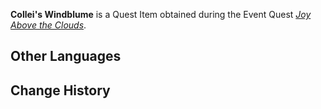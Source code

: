 {{Item Infobox
|id           = 120259
|image        = Item Collei's Windblume.png
|type         = Quest Items
|description  = To Collei, the only flower that can serve as her Windblume and convey her gratitude and well-wishes is the Padisarah. She now offers their seeds to you.<br />In visiting Mondstadt again, Collei has taken a tentative step toward the future. May her coming days be as a small seed held within her palm, filled deep with the potential for light and hope.
|source1      = [[Joy Above the Clouds]]
|Event        = Windblume's Breath
}}
'''Collei&#39;s Windblume''' is a Quest Item obtained during the Event Quest ''[[Joy Above the Clouds]]''.

==Other Languages==
{{Other Languages
|default_hidden = 1
|en      = Collei's Windblume
|zhs     = 来自柯莱的「风之花」
|zhs_rm  = Láizì Kēlái de "Fēngzhīhuā"
|zht     = 來自柯萊的「風之花」
|zht_rm  = Láizì Kēlái de "Fēngzhīhuā"
|ja      = コレイの「風の花」
|ja_rm   = Korei no "Kaze no Hana"
|ko      = 콜레이가 선물한 「바람의 꽃」
|ko_rm   = Kolleiga Seonmulhan "Baram-ui Kkot"
|es      = Flor de viento de Collei
|fr      = Alizée de Collei
|ru      = Анемония от Коллеи
|th      = "ดอก Windblume" ที่มาจาก Collei
|th_rm   = 
|vi      = "Hoa Gió" Từ Collei
|de      = „Windblume“ von Collei
|id      = Windblume dari Collei
|pt      = Flor do Vento de Collei
|tr      = Collei'in Rüzgarçiçeği
|it      = Florvento di Collei
}}

==Change History==
{{Change History|3.5}}